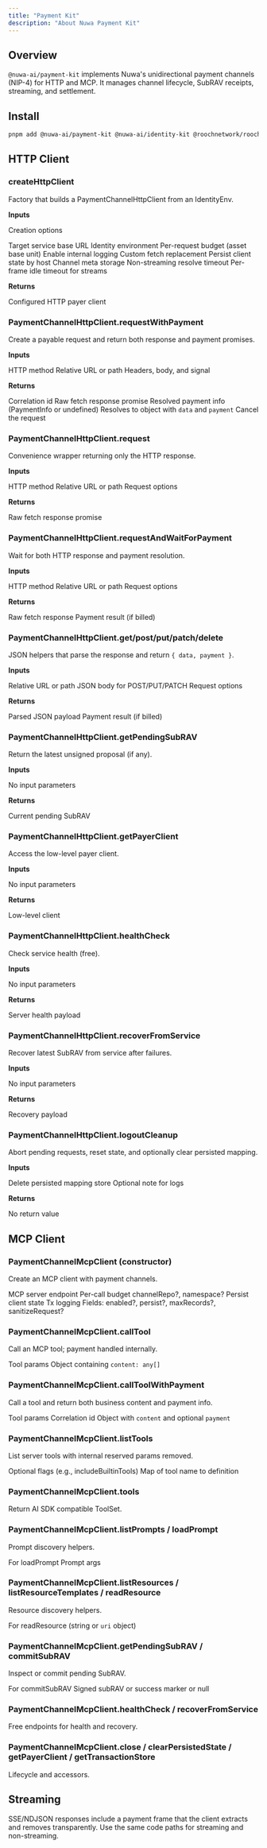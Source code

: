 ```yaml
---
title: "Payment Kit"
description: "About Nuwa Payment Kit"
---
```

## Overview

`@nuwa-ai/payment-kit` implements Nuwa's unidirectional payment channels (NIP-4) for HTTP and MCP. It manages channel lifecycle, SubRAV receipts, streaming, and settlement.

## Install

```bash
pnpm add @nuwa-ai/payment-kit @nuwa-ai/identity-kit @roochnetwork/rooch-sdk
```

## HTTP Client

### createHttpClient
Factory that builds a PaymentChannelHttpClient from an IdentityEnv.

**Inputs**

Creation options

<ResponseField name="options" type="object" required>
  <Expandable title="options">
    <ResponseField name="baseUrl" type="string" required>Target service base URL</ResponseField>
    <ResponseField name="env" type="IdentityEnv" required>Identity environment</ResponseField>
    <ResponseField name="maxAmount" type="bigint?">Per-request budget (asset base unit)</ResponseField>
    <ResponseField name="debug" type="boolean?">Enable internal logging</ResponseField>
    <ResponseField name="fetchImpl" type="function?">Custom fetch replacement</ResponseField>
    <ResponseField name="mappingStore" type="HostChannelMappingStore?">Persist client state by host</ResponseField>
    <ResponseField name="channelRepo" type="ChannelRepository?">Channel meta storage</ResponseField>
    <ResponseField name="timeoutMs" type="number?">Non-streaming resolve timeout</ResponseField>
    <ResponseField name="timeoutMsStream" type="number?">Per-frame idle timeout for streams</ResponseField>
  </Expandable>
</ResponseField>

**Returns**

<ResponseField name="client" type="PaymentChannelHttpClient">Configured HTTP payer client</ResponseField>

### PaymentChannelHttpClient.requestWithPayment
Create a payable request and return both response and payment promises.

**Inputs**

<ResponseField name="method" type='"GET"|"POST"|"PUT"|"DELETE"|"PATCH"' required>HTTP method</ResponseField>
<ResponseField name="path" type="string" required>Relative URL or path</ResponseField>
<ResponseField name="init" type="RequestInit?">Headers, body, and signal</ResponseField>

**Returns**

<ResponseField name="clientTxRef" type="string">Correlation id</ResponseField>
<ResponseField name="response" type="Promise">Raw fetch response promise</ResponseField>
<ResponseField name="payment" type="Promise">Resolved payment info (PaymentInfo or undefined)</ResponseField>
<ResponseField name="done" type="Promise">Resolves to object with `data` and `payment`</ResponseField>
<ResponseField name="abort" type="function">Cancel the request</ResponseField>

### PaymentChannelHttpClient.request
Convenience wrapper returning only the HTTP response.

**Inputs**

<ResponseField name="method" type='"GET"|"POST"|"PUT"|"DELETE"|"PATCH"' required>HTTP method</ResponseField>
<ResponseField name="path" type="string" required>Relative URL or path</ResponseField>
<ResponseField name="init" type="RequestInit?">Request options</ResponseField>

**Returns**

<ResponseField name="response" type="Promise">Raw fetch response promise</ResponseField>

### PaymentChannelHttpClient.requestAndWaitForPayment
Wait for both HTTP response and payment resolution.

**Inputs**

<ResponseField name="method" type='"GET"|"POST"|"PUT"|"DELETE"|"PATCH"' required>HTTP method</ResponseField>
<ResponseField name="path" type="string" required>Relative URL or path</ResponseField>
<ResponseField name="init" type="RequestInit?">Request options</ResponseField>

**Returns**

<ResponseField name="data" type="Response">Raw fetch response</ResponseField>
<ResponseField name="payment" type="PaymentInfo | undefined">Payment result (if billed)</ResponseField>

### PaymentChannelHttpClient.get/post/put/patch/delete
JSON helpers that parse the response and return `{ data, payment }`.

**Inputs**

<ResponseField name="path" type="string" required>Relative URL or path</ResponseField>
<ResponseField name="body" type="any?">JSON body for POST/PUT/PATCH</ResponseField>
<ResponseField name="init" type="RequestInit?">Request options</ResponseField>

**Returns**

<ResponseField name="data" type="any">Parsed JSON payload</ResponseField>
<ResponseField name="payment" type="PaymentInfo | undefined">Payment result (if billed)</ResponseField>

### PaymentChannelHttpClient.getPendingSubRAV
Return the latest unsigned proposal (if any).

**Inputs**

<ResponseField name="(none)" type="void">No input parameters</ResponseField>

**Returns**

<ResponseField name="subRav" type="SubRAV | null">Current pending SubRAV</ResponseField>

### PaymentChannelHttpClient.getPayerClient
Access the low-level payer client.

**Inputs**

<ResponseField name="(none)" type="void">No input parameters</ResponseField>

**Returns**

<ResponseField name="payerClient" type="PaymentChannelPayerClient">Low-level client</ResponseField>

### PaymentChannelHttpClient.healthCheck
Check service health (free).

**Inputs**

<ResponseField name="(none)" type="void">No input parameters</ResponseField>

**Returns**

<ResponseField name="health" type="HealthResponse">Server health payload</ResponseField>

### PaymentChannelHttpClient.recoverFromService
Recover latest SubRAV from service after failures.

**Inputs**

<ResponseField name="(none)" type="void">No input parameters</ResponseField>

**Returns**

<ResponseField name="recovery" type="RecoveryResponse">Recovery payload</ResponseField>

### PaymentChannelHttpClient.logoutCleanup
Abort pending requests, reset state, and optionally clear persisted mapping.

**Inputs**

<ResponseField name="clearMapping" type="boolean?" default="true">Delete persisted mapping store</ResponseField>
<ResponseField name="reason" type="string?">Optional note for logs</ResponseField>

**Returns**

<ResponseField name="result" type="void">No return value</ResponseField>

## MCP Client

### PaymentChannelMcpClient (constructor)
Create an MCP client with payment channels.

<ResponseField name="options" type="object" required>
  <Expandable title="options">
    <ResponseField name="baseUrl" type="string" required>MCP server endpoint</ResponseField>
    <ResponseField name="signer" type="SignerInterface" required></ResponseField>
    <ResponseField name="keyId" type="string" required></ResponseField>
    <ResponseField name="chainConfig" type="ChainConfig" required></ResponseField>
    <ResponseField name="maxAmount" type="bigint" required>Per-call budget</ResponseField>
    <ResponseField name="storageOptions" type="object?">channelRepo?, namespace?</ResponseField>
    <ResponseField name="mappingStore" type="HostChannelMappingStore?">Persist client state</ResponseField>
    <ResponseField name="transactionStore" type="TransactionStore?">Tx logging</ResponseField>
    <ResponseField name="transactionLog" type="object?">Fields: enabled?, persist?, maxRecords?, sanitizeRequest?</ResponseField>
  </Expandable>
</ResponseField>
<ResponseField name="returns" type="PaymentChannelMcpClient"></ResponseField>

### PaymentChannelMcpClient.callTool
Call an MCP tool; payment handled internally.

<ResponseField name="name" type="string" required></ResponseField>
<ResponseField name="args" type="any?">Tool params</ResponseField>
<ResponseField name="returns" type="object">Object containing `content: any[]`</ResponseField>

### PaymentChannelMcpClient.callToolWithPayment
Call a tool and return both business content and payment info.

<ResponseField name="name" type="string" required></ResponseField>
<ResponseField name="args" type="any?">Tool params</ResponseField>
<ResponseField name="clientTxRef" type="string?">Correlation id</ResponseField>
<ResponseField name="returns" type="object">Object with `content` and optional `payment`</ResponseField>

### PaymentChannelMcpClient.listTools
List server tools with internal reserved params removed.

<ResponseField name="options" type="object?">Optional flags (e.g., includeBuiltinTools)</ResponseField>
<ResponseField name="returns" type="record">Map of tool name to definition</ResponseField>

### PaymentChannelMcpClient.tools
Return AI SDK compatible ToolSet.

<ResponseField name="returns" type="ToolSet"></ResponseField>

### PaymentChannelMcpClient.listPrompts / loadPrompt
Prompt discovery helpers.

<ResponseField name="name" type="string?">For loadPrompt</ResponseField>
<ResponseField name="args" type="any?">Prompt args</ResponseField>
<ResponseField name="returns" type="any | string"></ResponseField>

### PaymentChannelMcpClient.listResources / listResourceTemplates / readResource
Resource discovery helpers.

<ResponseField name="params" type="string | object?">For readResource (string or `uri` object)</ResponseField>
<ResponseField name="returns" type="any[] | any"></ResponseField>

### PaymentChannelMcpClient.getPendingSubRAV / commitSubRAV
Inspect or commit pending SubRAV.

<ResponseField name="signed" type="SignedSubRAV">For commitSubRAV</ResponseField>
<ResponseField name="returns" type="SubRAV | object | null">Signed subRAV or success marker or null</ResponseField>

### PaymentChannelMcpClient.healthCheck / recoverFromService
Free endpoints for health and recovery.

<ResponseField name="returns" type="HealthResponse | RecoveryResponse"></ResponseField>

### PaymentChannelMcpClient.close / clearPersistedState / getPayerClient / getTransactionStore
Lifecycle and accessors.

<ResponseField name="returns" type="void | PaymentChannelPayerClient | TransactionStore"></ResponseField>

## Streaming

SSE/NDJSON responses include a payment frame that the client extracts and removes transparently. Use the same code paths for streaming and non-streaming.
